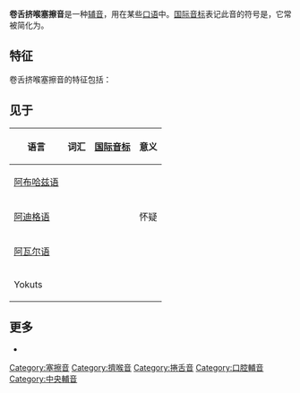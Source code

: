 {{infobox IPA
| ipa symbol = ʈʂʼ
| ipa symbol2 = tʂʼ
| File:Retroflex ejective affricate.ogg
}}
'''卷舌挤喉塞擦音'''是一种[[辅音|辅音]]，用在某些[[口语|口语]]中。[[国际音标|国际音标]]表记此音的符号是{{angbr IPA|ʈ͡ʂʼ}}，它常被简化为{{angbr IPA|tʂʼ}}。

==特征==
卷舌挤喉塞擦音的特征包括：

{{sibilant affricate}}
{{retroflex}}
{{voiceless short}}
{{oral}}
{{central articulation}}
{{ejective}}

==见于==
{| class="wikitable"
!colspan="2"|语言!!词汇!![[国际音标|国际音标]]!!意义!!注释
|-
|colspan="2"|[[阿布哈兹语|阿布哈兹语]]||{{example needed|date=April 2020}}||||||
|-
|colspan="2"|[[阿迪格语|阿迪格语]]||{{lang|kbd-Cyrl|[[西里尔字母|'''чӏ'''ыфэ]]}}||{{Audio|Чӏыфэ.ogg|[ʈ͡ʂʼəfa]}}||怀疑||
|-
|colspan="2"|[[阿瓦尔语|阿瓦尔语]]|| {{example needed|date=December 2018}}||||||
|-
|colspan="2"|Yokuts||{{example needed|date=December 2018}}||||||
|}

==更多==
* {{phoible|ʈʂʼ}}

{{IPA navigation}}

{{DEFAULTSORT:Retroflex Ejective Affricate}}
[[Category:塞擦音|Category:塞擦音]]
[[Category:擠喉音|Category:擠喉音]]
[[Category:捲舌音|Category:捲舌音]]
[[Category:口腔輔音|Category:口腔輔音]]
[[Category:中央輔音|Category:中央輔音]]